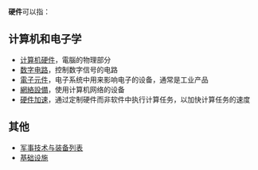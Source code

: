 {{noteTA
|G1=IT
}}
{{wiktionary|硬體|硬件}}
'''硬件'''可以指：
{{tocright}}
==计算机和电子学==
* [[计算机硬件|计算机硬件]]，電腦的物理部分
* [[数字电路|数字电路]]，控制数字信号的电路
* [[電子元件|電子元件]]，电子系统中用来影响电子的设备，通常是工业产品 
* [[網絡設備|網絡設備]]，使用计算机网络的设备
* [[硬件加速|硬件加速]]，通过定制硬件而非软件中执行计算任务，以加快计算任务的速度 

==其他==
* [[军事技术与装备列表|军事技术与装备列表]]
* [[基础设施|基础设施]]

{{disambiguation|cat=二字消歧义}}